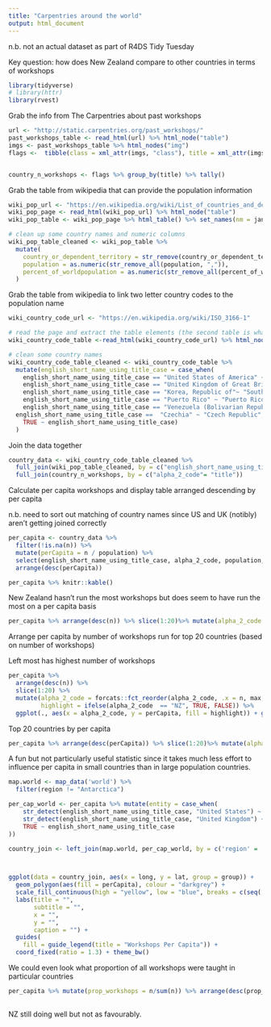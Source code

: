 ```yaml
---
title: "Carpentries around the world"
output: html_document
---
```


n.b. not an actual dataset as part of R4DS Tidy Tuesday

Key question: how does New Zealand compare to other countries in terms of workshops


```r
library(tidyverse)
# library(httr)
library(rvest)
```


Grab the info from The Carpentries about past workshops
```r
url <- "http://static.carpentries.org/past_workshops/"
past_workshops_table <- read_html(url) %>% html_node("table")
imgs <- past_workshops_table %>% html_nodes("img")
flags <-  tibble(class = xml_attr(imgs, "class"), title = xml_attr(imgs, "title"), alt = xml_attr(imgs, "alt")) %>% filter(str_detect(alt, "logo", negate = TRUE))


country_n_workshops <- flags %>% group_by(title) %>% tally()
```



Grab the table from wikipedia that can provide the population information
```r
wiki_pop_url <- "https://en.wikipedia.org/wiki/List_of_countries_and_dependencies_by_population"
wiki_pop_page <- read_html(wiki_pop_url) %>% html_node("table")
wiki_pop_table <- wiki_pop_page %>% html_table() %>% set_names(nm = janitor::make_clean_names(names(.)))

# clean up some country names and numeric columns
wiki_pop_table_cleaned <- wiki_pop_table %>% 
  mutate(
    country_or_dependent_territory = str_remove(country_or_dependent_territory, "\\[Note [0-9]+\\]"),
    population = as.numeric(str_remove_all(population, ",")),
    percent_of_worldpopulation = as.numeric(str_remove_all(percent_of_worldpopulation, "%"))
  )
```

Grab the table from wikipedia to link two letter country codes to the population name
```r
wiki_country_code_url <- "https://en.wikipedia.org/wiki/ISO_3166-1"

# read the page and extract the table elements (the second table is what we want)
wiki_country_code_table <-read_html(wiki_country_code_url) %>% html_nodes("table") %>% magrittr::extract2(2) %>% html_table(fill = TRUE) %>% set_names(nm = janitor::make_clean_names(names(.)))

# clean some country names
wiki_country_code_table_cleaned <- wiki_country_code_table %>%
  mutate(english_short_name_using_title_case = case_when(
    english_short_name_using_title_case == "United States of America" ~ "United States" , 
    english_short_name_using_title_case == "United Kingdom of Great Britain and Northern Ireland" ~ "United Kingdom",
    english_short_name_using_title_case == "Korea, Republic of"~ "South Korea",
    english_short_name_using_title_case == "Puerto Rico" ~ "Puerto Rico (U.S.)",
    english_short_name_using_title_case == "Venezuela (Bolivarian Republic of)" ~ "Venezuela",
  english_short_name_using_title_case ==  "Czechia" ~ "Czech Republic",
    TRUE ~ english_short_name_using_title_case)
  )
```


Join the data together
```r
country_data <- wiki_country_code_table_cleaned %>% 
  full_join(wiki_pop_table_cleaned, by = c("english_short_name_using_title_case"= "country_or_dependent_territory")) %>% 
  full_join(country_n_workshops, by = c("alpha_2_code"= "title"))
```

Calculate per capita workshops and display table arranged descending by per capita

n.b. need to sort out matching of country names since US and UK (notibly) aren't getting joined correctly
```r
per_capita <- country_data %>% 
  filter(!is.na(n)) %>% 
  mutate(perCapita = n / population) %>% 
  select(english_short_name_using_title_case, alpha_2_code, population, n, perCapita) %>% 
  arrange(desc(perCapita))

per_capita %>% knitr::kable()
```


New Zealand hasn't run the most workshops but does seem to have run the most on a per capita basis

```r
per_capita %>% arrange(desc(n)) %>% slice(1:20)%>% mutate(alpha_2_code = forcats::fct_reorder(alpha_2_code, .x = n, max, .desc = TRUE), highlight = ifelse(alpha_2_code  == "NZ", TRUE, FALSE)) %>% ggplot(., aes(x = alpha_2_code, y = n, fill = highlight)) + geom_col() + theme_bw()
```

Arrange per capita by number of workshops run for top 20 countries (based on number of workshops)

Left most has highest number of workshops
```r
per_capita %>% 
  arrange(desc(n)) %>% 
  slice(1:20) %>% 
  mutate(alpha_2_code = forcats::fct_reorder(alpha_2_code, .x = n, max, .desc = TRUE), 
         highlight = ifelse(alpha_2_code  == "NZ", TRUE, FALSE)) %>% 
  ggplot(., aes(x = alpha_2_code, y = perCapita, fill = highlight)) + geom_col() + theme_bw()
```


Top 20 countries by per capita
```r
per_capita %>% arrange(desc(perCapita)) %>% slice(1:20)%>% mutate(alpha_2_code = forcats::fct_reorder(alpha_2_code, .x = perCapita, mean, .desc = TRUE), nz_best = ifelse(alpha_2_code  == "NZ", TRUE, FALSE)) %>% ggplot(., aes(x = alpha_2_code, y = perCapita, fill = nz_best)) + geom_col() + theme_bw() + labs(title = "NZ has best per capitia rate of workshops")
```

A fun but not particularly useful statistic since it takes much less effort to influence per capita in small countries than in large population countries.


```r
map.world <- map_data('world') %>%
  filter(region != "Antarctica")

per_cap_world <- per_capita %>% mutate(entity = case_when(
    str_detect(english_short_name_using_title_case, "United States") ~ "USA",
    str_detect(english_short_name_using_title_case, "United Kingdom") ~ "UK",
    TRUE ~ english_short_name_using_title_case
))

country_join <- left_join(map.world, per_cap_world, by = c('region' = 'entity')) %>% mutate(perCapita = ifelse(is.na(perCapita), 0, perCapita))



ggplot(data = country_join, aes(x = long, y = lat, group = group)) +
  geom_polygon(aes(fill = perCapita), colour = "darkgrey") +
  scale_fill_continuous(high = "yellow", low = "blue", breaks = c(seq( 1e-5, 1e-7, length.out = 7  ),0)) +
  labs(title = "",
       subtitle = "",
       x = "",
       y = "",
       caption = "") +
  guides(
    fill = guide_legend(title = "Workshops Per Capita")) + 
  coord_fixed(ratio = 1.3) + theme_bw()

```

We could even look what proportion of all workshops were taught in particular countries
```r
per_capita %>% mutate(prop_workshops = n/sum(n)) %>% arrange(desc(prop_workshops)) %>% slice(1:20)%>% mutate(alpha_2_code = forcats::fct_reorder(alpha_2_code, .x = prop_workshops, max, .desc = TRUE), NZ = ifelse(alpha_2_code  == "NZ", TRUE, FALSE)) %>% ggplot(., aes(x = alpha_2_code, y = prop_workshops, fill = NZ)) + geom_col() + theme_bw() + labs(title = "Proportion of workshops taught by country")
  
```

NZ still doing well but not as favourably.